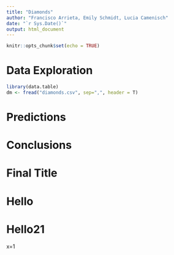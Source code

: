 ```yaml
---
title: "Diamonds"
author: "Francisco Arrieta, Emily Schmidt, Lucia Camenisch"
date: "`r Sys.Date()`"
output: html_document
---
```


```r
knitr::opts_chunk$set(echo = TRUE)
```

# Data Exploration

```r
library(data.table)
dm <- fread("diamonds.csv", sep=",", header = T)
```

# Predictions

# Conclusions

# Final Title

# Hello

# Hello21
x=1
